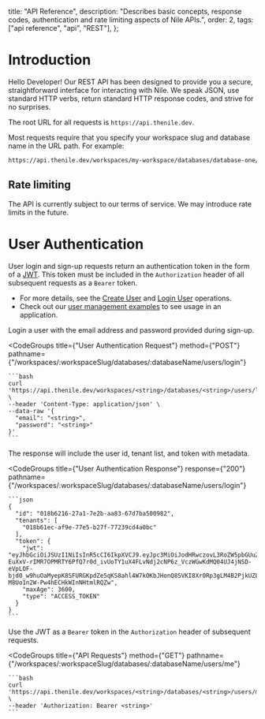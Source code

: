   title: "API Reference",
  description:
    "Describes basic concepts, response codes, authentication and rate limiting aspects of Nile APIs.",
  order: 2,
  tags: ["api reference", "api", "REST"],
};

# Introduction

Hello Developer! Our REST API has been designed to provide you a secure, straightforward interface for interacting with Nile. We speak JSON, use standard HTTP verbs, return standard HTTP response codes, and strive for no surprises.

The root URL for all requests is `https://api.thenile.dev`.

Most requests require that you specify your workspace slug and database name in the URL path. For example:

```bash
https://api.thenile.dev/workspaces/my-workspace/databases/database-one/
```

## Rate limiting

The API is currently subject to our terms of service. We may introduce rate limits in the future.

# User Authentication

User login and sign-up requests return an authentication token in the form of a [JWT](https://jwt.io/). This token must be included in the `Authorization` header of all subsequent requests as a `Bearer` token.

- For more details, see the [Create User](/docs/reference/api-reference/users/create-user) and [Login User](/docs/reference/api-reference/users/login-user) operations.
- Check out our [user management examples](https://github.com/niledatabase/niledatabase/tree/main/examples/user_management) to see usage in an application.

<div className="grid grid-cols-2 gap-4">
  Login a user with the email address and password provided during sign-up.

  <CodeGroups
    title={"User Authentication Request"}
    method={"POST"}
    pathname={"/workspaces/:workspaceSlug/databases/:databaseName/users/login"}
  >
    ```bash
    curl 'https://api.thenile.dev/workspaces/<string>/databases/<string>/users/login' \
    --header 'Content-Type: application/json' \
    --data-raw '{
      "email": "<string>",
      "password": "<string>"
    }'
    ```
  </CodeGroups>

The response will include the user id, tenant list, and token with metadata.

  <CodeGroups
    title={"User Authentication Response"}
    response={"200"}
    pathname={"/workspaces/:workspaceSlug/databases/:databaseName/users/login"}
  >
    ```json
    {
      "id": "018b6216-27a1-7e2b-aa83-67d7ba500982",
      "tenants": [
        "018b61ec-af9e-77e5-b27f-77239cd4a0bc"
      ],
      "token": {
        "jwt": "eyJhbGciOiJSUzI1NiIsInR5cCI6IkpXVCJ9.eyJpc3MiOiJodHRwczovL3RoZW5pbGUuZGV2IiwiYXVkIjpbImRhdGFiYXNlOjAxOGI2MWJjLWNmMmMtNzM5Mi05MmE2LWYxYTgxMWNmNDQxOSIsIm5pbGUiXSwiaWF0IjoxNjk4MTU5MDQ0LCJleHAiOjE2OTgxNjI2NDQsInN1YiI6IjAxOGI2MjE2LTI3YTEtN2UyYi1hYTgzLTY3ZDdiYTUwMDk4MiIsImp0aSI6IjkxN2I1MDA1LTRjNWEtNDdiYy1hNDE5LTc4M2Y5MzI5ZTdkMyIsIm5hbWUiOiJwc2NrYXVnaHQiLCJlbWFpbCI6InNjb3R0aWN1c0Btc24uY29tIiwic2NvcGUiOiJkYXNoYm9hcmQifQ.jxtxzgi6N66OXaeEZwjH4i_wIxvGDak4iAh4XHICzdtQYKnqc4tvBmQ3xxyjvy_u_wmwOMdw_YJlqGwiWVL5TJyyVuHTBV8z-EuXxV-rIMR7OPMRTY6PfQ7r0d_ivUoTY1uX4FLvNdj2cNP6z_VczWGwKdMQ04UJ4jNSD-eVpLOF-bjd0_w9huOaMyepK8SFURGKpdZe5qKS8ahl4W7kOKbJHonQ8SVKI8Xr0Rp3gLM4B2PjkUZL0ImICxlLcpz3q0PdL54nEU8iGFnlSrppAD5VzYK1H9Wfa9ycGDkSWGP4IejD7hHX3xAv-M8Uo1n2W-Pw4hECHkWInNHtmlRQZw",
        "maxAge": 3600,
        "type": "ACCESS_TOKEN"
      }
    }
    ```
  </CodeGroups>

Use the JWT as a `Bearer` token in the `Authorization` header of subsequent requests.

  <CodeGroups
    title={"API Requests"}
    method={"GET"}
    pathname={"/workspaces/:workspaceSlug/databases/:databaseName/users/me"}
  >
    ```bash
    curl 'https://api.thenile.dev/workspaces/<string>/databases/<string>/users/me' \
    --header 'Authorization: Bearer <string>'
    ```
  </CodeGroups>

</div>
